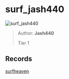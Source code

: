 
# surf_jash440

![surf_jash440](https://raw.githubusercontent.com/Sayt123/SurfMapPics/Maps-and-bonuses/csgo/surf_jash440.jpg)

> Author: **Jash440**
>
> Tier 1

## Records

[surfheaven](https://surfheaven.eu/map/surf_jash440)

